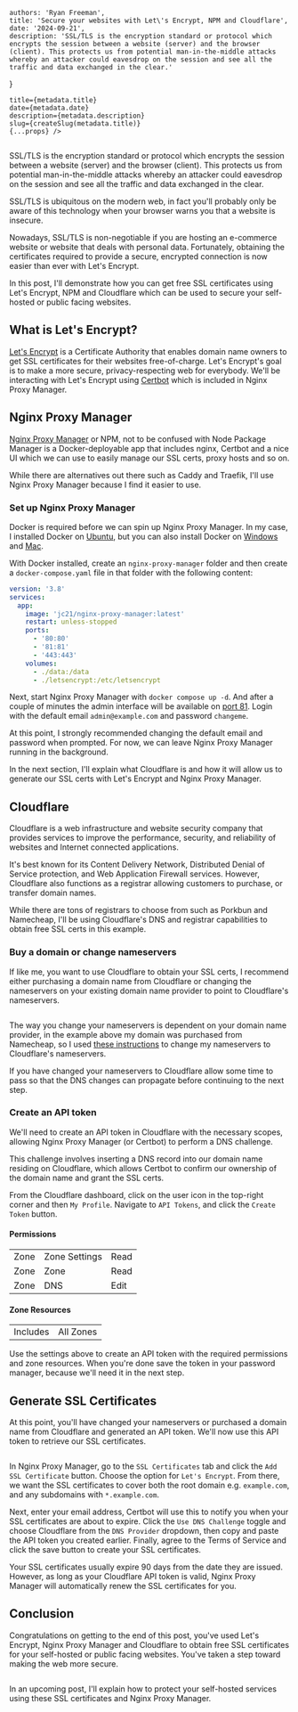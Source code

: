 
    authors: 'Ryan Freeman',
    title: 'Secure your websites with Let\'s Encrypt, NPM and Cloudflare',
    date: '2024-09-21',
    description: 'SSL/TLS is the encryption standard or protocol which encrypts the session between a website (server) and the browser (client). This protects us from potential man-in-the-middle attacks whereby an attacker could eavesdrop on the session and see all the traffic and data exchanged in the clear.'
}

    title={metadata.title}
    date={metadata.date}
    description={metadata.description}
    slug={createSlug(metadata.title)}
    {...props} />

<Image src={locks} alt=""/>

SSL/TLS is the encryption standard or protocol which encrypts the session between a website (server) and the browser (client). This protects us from potential man-in-the-middle attacks whereby an attacker could eavesdrop on the session and see all the traffic and data exchanged in the clear.

SSL/TLS is ubiquitous on the modern web, in fact you'll probably only be aware of this technology when your browser warns you that a website is insecure.

Nowadays, SSL/TLS is non-negotiable if you are hosting an e-commerce website or website that deals with personal data. Fortunately, obtaining the certificates required to provide a secure, encrypted connection is now easier than ever with Let\'s Encrypt.

In this post, I'll demonstrate how you can get free SSL certificates using Let's Encrypt, NPM and Cloudflare which can be used to secure your self-hosted or public facing websites.

## What is Let\'s Encrypt?

[Let's Encrypt](https://letsencrypt.org/about/) is a Certificate Authority that enables domain name owners to get SSL certificates for their websites free-of-charge. Let's Encrypt's goal is to make a more secure, privacy-respecting web for everybody. We'll be interacting with Let's Encrypt using [Certbot](https://certbot.eff.org/) which is included in Nginx Proxy Manager.

## Nginx Proxy Manager

[Nginx Proxy Manager](https://nginxproxymanager.com/) or NPM, not to be confused with Node Package Manager is a Docker-deployable app that includes nginx, Certbot and a nice UI which we can use to easily manage our SSL certs, proxy hosts and so on.

While there are alternatives out there such as Caddy and Traefik, I'll use Nginx Proxy Manager because I find it easier to use.

### Set up Nginx Proxy Manager

Docker is required before we can spin up Nginx Proxy Manager. In my case, I installed Docker on [Ubuntu](https://docs.docker.com/desktop/install/linux/ubuntu/), but you can also install Docker on [Windows](https://docs.docker.com/desktop/install/windows-install/) and [Mac](https://docs.docker.com/desktop/install/mac-install/).

With Docker installed, create an `nginx-proxy-manager` folder and then create a `docker-compose.yaml` file in that folder with the following content:

```yaml
version: '3.8'
services:
  app:
    image: 'jc21/nginx-proxy-manager:latest'
    restart: unless-stopped
    ports:
      - '80:80'
      - '81:81'
      - '443:443'
    volumes:
      - ./data:/data
      - ./letsencrypt:/etc/letsencrypt
```

Next, start Nginx Proxy Manager  with `docker compose up -d`. And after a couple of minutes the admin interface will be available on [port 81](http://localhost:81). Login with the default email `admin@example.com` and password `changeme`.

At this point, I strongly recommended changing the default email and password when prompted. For now, we can leave Nginx Proxy Manager running in the background.

In the next section, I'll explain what Cloudflare is and how it will allow us to generate our SSL certs with Let's Encrypt and Nginx Proxy Manager.

## Cloudflare

Cloudflare is a web infrastructure and website security company that provides services to improve the performance, security, and reliability of websites and Internet connected applications.

It's best known for its Content Delivery Network, Distributed Denial of Service protection, and Web Application Firewall services. However, Cloudflare also functions as a registrar allowing customers to purchase, or transfer domain names.

While there are tons of registrars to choose from such as Porkbun and Namecheap, I'll be using Cloudflare's DNS and registrar capabilities to obtain free SSL certs in this example.

### Buy a domain or change nameservers

If like me, you want to use Cloudflare to obtain your SSL certs, I recommend either purchasing a domain name from Cloudflare or changing the nameservers on your existing domain name provider to point to Cloudflare's nameservers.

<Image src={namecheap} alt="" className="rounded-none"/>

The way you change your nameservers is dependent on your domain name provider, in the example above my domain was purchased from Namecheap, so I used [these instructions](https://www.namecheap.com/support/knowledgebase/article.aspx/767/10/how-to-change-dns-for-a-domain/) to change my nameservers to Cloudflare's nameservers.

If you have changed your nameservers to Cloudflare allow some time to pass so that the DNS changes can propagate before continuing to the next step.

### Create an API token

We'll need to create an API token in Cloudflare with the necessary scopes, allowing Nginx Proxy Manager (or Certbot) to perform a DNS challenge.

This challenge involves inserting a DNS record into our domain name residing on Cloudflare, which allows Certbot to confirm our ownership of the domain name and grant the SSL certs.

From the Cloudflare dashboard, click on the user icon in the top-right corner and then `My Profile`. Navigate to `API Tokens`, and click the `Create Token` button.

#### Permissions
|   |   |   |
|---|---|---|
| Zone | Zone Settings | Read |
| Zone | Zone | Read |
| Zone | DNS | Edit |

#### Zone Resources
|   |   |
|---|---|
| Includes | All Zones |

Use the settings above to create an API token with the required permissions and zone resources. When you're done save the token in your password manager, because we'll need it in the next step.

## Generate SSL Certificates

At this point, you'll have changed your nameservers or purchased a domain name from Cloudflare and generated an API token. We'll now use this API token to retrieve our SSL certificates.

<Image src={nginx} alt="" className="rounded-none"/>

In Nginx Proxy Manager, go to the `SSL Certificates` tab and click the `Add SSL Certificate` button. Choose the option for `Let's Encrypt`. From there, we want the SSL certificates to cover both the root domain e.g. `example.com`, and any subdomains with `*.example.com`.

Next, enter your email address, Certbot will use this to notify you when your SSL certificates are about to expire. Click the `Use DNS Challenge` toggle and choose Cloudflare from the `DNS Provider` dropdown, then copy and paste the API token you created earlier. Finally, agree to the Terms of Service and click the save button to create your SSL certificates.

Your SSL certificates usually expire 90 days from the date they are issued. However, as long as your Cloudflare API token is valid, Nginx Proxy Manager will automatically renew the SSL certificates for you.

## Conclusion

Congratulations on getting to the end of this post, you've used Let's Encrypt, Nginx Proxy Manager and Cloudflare to obtain free SSL certificates for your self-hosted or public facing websites. You've taken a step toward making the web more secure.

<Image src={starshipTroopers} alt="" className="mx-auto"/>

In an upcoming post, I'll explain how to protect your self-hosted services using these SSL certificates and Nginx Proxy Manager.